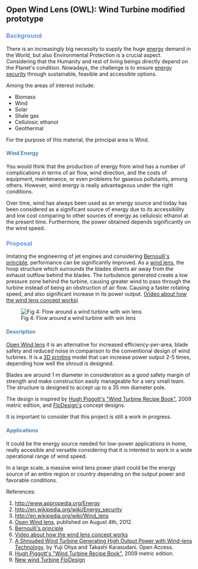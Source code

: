== '''Open Wind Lens (OWL):''' Wind Turbine modified prototype ==


=== <font color="CornflowerBlue">Background</font> ===

There is an increasingly big necessity to supply the huge [http://www.appropedia.org/Energy energy] demand in the World, but also Environmental Protection is a crucial aspect. Considering that the Humanity and rest of living beings directly depend on the Planet's condition. Nowadays, the challenge is to ensure [http://en.wikipedia.org/wiki/Energy_security energy security] through sustainable, feasible and accessible options.

Among the areas of interest include:
* Biomass
* Wind
* Solar
* Shale gas
* Cellulosic ethanol 
* Geothermal

{{Gallery
|width=180
|height=135
|lines=3
|Image:Geothermal.jpg|Fig 1: Waiaraki Geothermal Power Station, Taupo New Zealand
|Image:Solar Energy.jpg|Fig 2: Solar Panel 
|Image:Wind Energy.jpg|Fig 3: Eolic Energy
}}

For the purpose of this material, the principal area is Wind.

==== <font color="SteelBlue">Wind Energy</font> ====

You would think that the production of energy from wind has a number of complications in terms of air flow, wind direction, and the costs of equipment, maintenance, or even problems for gaseous pollutants, among others. However, wind energy is really advantageous under the right conditions. 

Over time, wind has always been used as an energy source and today has been considered as a significant source of energy due to its accessibility and low cost comparing to other sources of energy as cellulosic ethanol at the present time. Furthermore, the power obtained depends significantly on the wind speed.

=== <font color="CornflowerBlue">Proposal</font> ===
Imitating the engineering of jet engines and considering [http://en.wikipedia.org/wiki/Bernoulli's_principle Bernoulli's principle], performance can be significantly improved. As a [http://en.wikipedia.org/wiki/Wind_lens wind lens], the hoop structure which surrounds the blades diverts air away from the exhaust outflow behind the blades. The turbulence generated create a low pressure zone behind the turbine, causing greater wind to pass through the turbine instead of being an obstruction of air flow. Causing a faster rotating speed, and also significant increase in its power output. [http://www.eco-tube.com/v/ENERGY/New_Wind_Power_cheaper_than_nuclear.aspx (Video about how the wind lens concept works)]

[[Image:Flow around a wind turbine with win lens.jpg|thumb|Fig 4: Flow around a wind turbine with win lens]]

==== <font color="SteelBlue">Description</font> ====

[http://www.thingiverse.com/thing:27791 Open Wind lens] it is an alternative for increased efficiency-per-area, blade safety and reduced noise in comparison to the conventional design of wind turbines. It is a [http://opensourceecology.org/wiki/3D_Printer 3D printing] model that can increase power output 2-5 times, depending how well the shroud is designed.

{{gallery
|width=190
|height=145
|lines=2
|Image:Image OWL.jpg|Fig 5: OWL
|Image:Close up Open Wind Lens.jpg|Fig 6: Close up, Open Wind Lens 
}}


Blades are around 1 m diameter in consideration as a good safety margin of strength and make construction easily manageable for a very small team. The structure is designed to accept up to a 35 mm diameter pole. 

{{gallery
|width=190
|height=145
|lines=2
|Image:Structure with a pole.jpg|Fig 7: Structure with a 35 mm diameter pole
}}


The design is inspired by [http://www.scoraigwind.com/ Hugh Piggott's "Wind Turbine Recipe Book"], 2009 metric edition, and [http://www.youtube.com/watch?v=WB5CawKfE2M FloDesign's] concept designs.

It is important to consider that this project is still a work in progress.

==== <font color="SteelBlue">Applications</font> ====
It could be the energy source needed for low-power applications in home, really accesible and versatile considering that it is intented to work in a wide operational range of wind speed. 

In a large scale, a massive wind lens power plant could be the energy source of an entire region or country depending on the output power and favorable conditions.



References:
#http://www.appropedia.org/Energy
#http://en.wikipedia.org/wiki/Energy_security
#http://en.wikipedia.org/wiki/Wind_lens
#[http://www.thingiverse.com/thing:27791 Open Wind lens], published on August 4th, 2012.
#[http://en.wikipedia.org/wiki/Bernoulli's_principle Bernoulli's principle]
#[http://www.eco-tube.com/v/ENERGY/New_Wind_Power_cheaper_than_nuclear.aspx Video about how the wind lens concept works]
#[http://www.mdpi.com/1996-1073/3/4/634 A Shrouded Wind Turbine Generating High Output Power with Wind-lens Technology], by Yuji Ohya and Takashi Karasudani. Open Access.
#[http://www.scoraigwind.com/ Hugh Piggott's "Wind Turbine Recipe Book"], 2009 metric edition.
#[http://www.youtube.com/watch?v=WB5CawKfE2M New wind Turbine FloDesign]